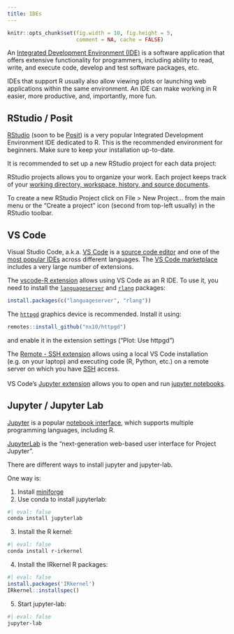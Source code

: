 ```yaml
---
title: IDEs
---
```


```r
knitr::opts_chunk$set(fig.width = 10, fig.height = 5,
                      comment = NA, cache = FALSE)
```

An [Integrated Development Environment (IDE)](https://en.wikipedia.org/wiki/Integrated_development_environment) 
is a software application that offers extensive functionality for programmers, including ability to read, write, and execute code, develop and test software packages, etc.  

IDEs that support R usually also allow viewing plots or launching web applications within the same environment. An IDE can make working in R easier, more productive, and, importantly, more fun.

## RStudio / Posit

[RStudio](https://rstudio.com/) (soon to be [Posit](https://posit.co/)) is a
very popular Integrated Development Environment IDE dedicated to R. This is the 
recommended environment for beginners. Make sure to keep your installation 
up-to-date.  

It is recommended to set up a new RStudio project for each data project: 

RStudio projects allows you to organize your work. Each project keeps track of 
your [working directory, workspace, history, and source documents](https://support.rstudio.com/hc/en-us/articles/200526207-Using-RStudio-Projects).

To create a new RStudio Project click on File > New Project... from the main 
menu or the "Create a project" icon (second from top-left usually) in the 
RStudio toolbar.

## VS Code

Visual Studio Code, a.k.a. [VS Code](https://code.visualstudio.com/) is a
[source code editor](https://en.wikipedia.org/wiki/Source-code_editor) and one 
of the [most popular IDEs](https://insights.stackoverflow.com/survey/2021#most-popular-technologies-new-collab-tools)
across different languages. The 
[VS Code marketplace](https://code.visualstudio.com/docs/editor/extension-marketplace) 
includes a very large number of extensions.

The [vscode-R extension](https://github.com/REditorSupport/vscode-R) allows
using VS Code as an R IDE. To use it, you need to install the 
[`languageserver`](https://github.com/REditorSupport/languageserver) 
and [`rlang`](https://cran.r-project.org/web/packages/rlang/index.html) 
packages:

```r
install.packages(c("languageserver", "rlang"))
```

The [`httpgd`](https://github.com/nx10/httpgd) graphics device is recommended.
Install it using:

```r
remotes::install_github("nx10/httpgd")
```

and enable it in the extension settings ("Plot: Use httpgd")

The [Remote - SSH extension](https://marketplace.visualstudio.com/items?itemName=ms-vscode-remote.remote-ssh-edit) 
allows using a local VS Code installation (e.g. on your laptop) and executing 
code (R, Python, etc.) on a remote server on which you have 
[SSH](https://en.wikipedia.org/wiki/Secure_Shell) access.
<br><br>
VS Code's [Jupyter extension](https://marketplace.visualstudio.com/items?itemName=ms-toolsai.jupyter) 
allows you to open and run [jupyter notebooks](#jupyter).

## Jupyter / Jupyter Lab {#jupyter}

[Jupyter](https://jupyter.org/) is a popular 
[notebook interface](https://en.wikipedia.org/wiki/Notebook_interface), which
supports multiple programming languages, including R.

[JupyterLab](https://jupyterlab.readthedocs.io/en/stable/) is the 
"next-generation web-based user interface for Project Jupyter".

There are different ways to install jupyter and jupyter-lab.

One way is:

1. Install [miniforge](https://github.com/conda-forge/miniforge)
2. Use conda to install jupyterlab:

```sh
#| eval: false
conda install jupyterlab
```

3. Install the R kernel:
```sh
#| eval: false
conda install r-irkernel   
```

4. Install the IRkernel R packages:
```r
#| eval: false
install.packages('IRkernel')
IRkernel::installspec()
```

5. Start jupyter-lab:
```sh
#| eval: false
jupyter-lab
```

